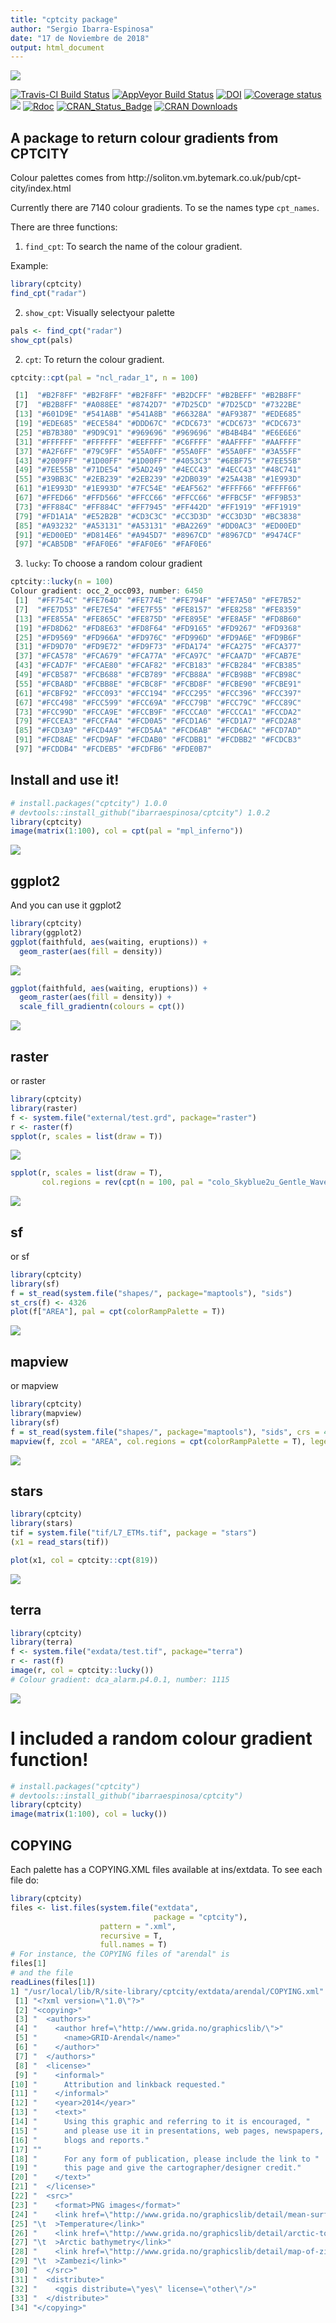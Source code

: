 ```yaml
---
title: "cptcity package"
author: "Sergio Ibarra-Espinosa"
date: "17 de Noviembre de 2018"
output: html_document
---
```


![](https://i.imgur.com/4v9WMQv.gif)

[![Travis-CI Build Status](https://travis-ci.org/ibarraespinosa/cptcity.svg?branch=master)](https://travis-ci.org/ibarraespinosa/cptcity)
[![AppVeyor Build Status](https://ci.appveyor.com/api/projects/status/github/ibarraespinosa/cptcity?branch=master&svg=true)](https://ci.apalettepveyor.com/project/ibarraespinosa/cptcity)
[![DOI](https://zenodo.org/badge/120517547.svg)](https://zenodo.org/badge/latestdoi/120517547)
[![Coverage status](https://codecov.io/gh/ibarraespinosa/cptcity/branch/master/graph/badge.svg)](https://codecov.io/github/ibarraespinosa/cptcity?branch=master)
[![](http://cranlogs.r-pkg.org/badges/cptcity)](http://cran.rstudio.com/web/packages/cptcity/index.html)
[![Rdoc](http://www.rdocumentation.org/badges/version/cptcity)](http://www.rdocumentation.org/packages/cptcity)
[![CRAN_Status_Badge](http://www.r-pkg.org/badges/version/cptcity)](http://cran.r-project.org/web/packages/cptcity) 
[![CRAN Downloads](http://cranlogs.r-pkg.org/badges/grand-total/cptcity?color=orange)](http://cran.r-project.org/package=cptcity)

## A package to return colour gradients from CPTCITY

Colour palettes comes from http://soliton.vm.bytemark.co.uk/pub/cpt-city/index.html

Currently there are 7140 colour gradients. To se the names type `cpt_names`.

There are three functions:

1) `find_cpt`: To search the name of the colour gradient.

Example:

```r
library(cptcity)
find_cpt("radar")

```


2) `show_cpt`: Visually selectyour palette


```r
pals <- find_cpt("radar")
show_cpt(pals)
```



2) `cpt`: To return the colour gradient.

```r
cptcity::cpt(pal = "ncl_radar_1", n = 100)

 [1]  "#B2F8FF" "#B2F8FF" "#B2F8FF" "#B2DCFF" "#B2BEFF" "#B2B8FF"
 [7]  "#B2B8FF" "#A088EE" "#8742D7" "#7D25CD" "#7D25CD" "#7322BE"
 [13] "#601D9E" "#541A8B" "#541A8B" "#66328A" "#AF9387" "#EDE685"
 [19] "#EDE685" "#ECE584" "#DDD67C" "#CDC673" "#CDC673" "#CDC673"
 [25] "#B7B380" "#9D9C91" "#969696" "#969696" "#B4B4B4" "#E6E6E6"
 [31] "#FFFFFF" "#FFFFFF" "#EEFFFF" "#C6FFFF" "#AAFFFF" "#AAFFFF"
 [37] "#A2F6FF" "#79C9FF" "#55A0FF" "#55A0FF" "#55A0FF" "#3A55FF"
 [43] "#2009FF" "#1D00FF" "#1D00FF" "#4053C3" "#6EBF75" "#7EE55B"
 [49] "#7EE55B" "#71DE54" "#5AD249" "#4ECC43" "#4ECC43" "#48C741"
 [55] "#39BB3C" "#2EB239" "#2EB239" "#2DB039" "#25A43B" "#1E993D"
 [61] "#1E993D" "#1E993D" "#7FC54E" "#EAF562" "#FFFF66" "#FFFF66"
 [67] "#FFED66" "#FFD566" "#FFCC66" "#FFCC66" "#FFBC5F" "#FF9B53"
 [73] "#FF884C" "#FF884C" "#FF7945" "#FF442D" "#FF1919" "#FF1919"
 [79] "#FD1A1A" "#E52B2B" "#CD3C3C" "#CC3D3D" "#CC3D3D" "#BC3838"
 [85] "#A93232" "#A53131" "#A53131" "#BA2269" "#DD0AC3" "#ED00ED"
 [91] "#ED00ED" "#D814E6" "#A945D7" "#8967CD" "#8967CD" "#9474CF"
 [97] "#CAB5DB" "#FAF0E6" "#FAF0E6" "#FAF0E6"
```

3) `lucky`: To choose a random colour gradient

```r
cptcity::lucky(n = 100)
Colour gradient: occ_2_occ093, number: 6450
 [1]  "#FF754C" "#FE764D" "#FE774E" "#FE794F" "#FE7A50" "#FE7B52"
 [7]  "#FE7D53" "#FE7E54" "#FE7F55" "#FE8157" "#FE8258" "#FE8359"
 [13] "#FE855A" "#FE865C" "#FE875D" "#FE895E" "#FE8A5F" "#FD8B60"
 [19] "#FD8D62" "#FD8E63" "#FD8F64" "#FD9165" "#FD9267" "#FD9368"
 [25] "#FD9569" "#FD966A" "#FD976C" "#FD996D" "#FD9A6E" "#FD9B6F"
 [31] "#FD9D70" "#FD9E72" "#FD9F73" "#FDA174" "#FCA275" "#FCA377"
 [37] "#FCA578" "#FCA679" "#FCA77A" "#FCA97C" "#FCAA7D" "#FCAB7E"
 [43] "#FCAD7F" "#FCAE80" "#FCAF82" "#FCB183" "#FCB284" "#FCB385"
 [49] "#FCB587" "#FCB688" "#FCB789" "#FCB88A" "#FCB98B" "#FCB98C"
 [55] "#FCBA8D" "#FCBB8E" "#FCBC8F" "#FCBD8F" "#FCBE90" "#FCBE91"
 [61] "#FCBF92" "#FCC093" "#FCC194" "#FCC295" "#FCC396" "#FCC397"
 [67] "#FCC498" "#FCC599" "#FCC69A" "#FCC79B" "#FCC79C" "#FCC89C"
 [73] "#FCC99D" "#FCCA9E" "#FCCB9F" "#FCCCA0" "#FCCCA1" "#FCCDA2"
 [79] "#FCCEA3" "#FCCFA4" "#FCD0A5" "#FCD1A6" "#FCD1A7" "#FCD2A8"
 [85] "#FCD3A9" "#FCD4A9" "#FCD5AA" "#FCD6AB" "#FCD6AC" "#FCD7AD"
 [91] "#FCD8AE" "#FCD9AF" "#FCDAB0" "#FCDBB1" "#FCDBB2" "#FCDCB3"
 [97] "#FCDDB4" "#FCDEB5" "#FCDFB6" "#FDE0B7"
```

## Install and use it!

```r
# install.packages("cptcity") 1.0.0
# devtools::install_github("ibarraespinosa/cptcity") 1.0.2
library(cptcity)
image(matrix(1:100), col = cpt(pal = "mpl_inferno"))
```

![](https://camo.githubusercontent.com/59d35f37ea4f3fcacf78273a78ad503419d3c7a1/68747470733a2f2f692e696d6775722e636f6d2f435763775856612e706e67)

## ggplot2

And you can use it ggplot2
```r
library(cptcity)
library(ggplot2)
ggplot(faithfuld, aes(waiting, eruptions)) +
  geom_raster(aes(fill = density))
```

![](https://camo.githubusercontent.com/4417a85826aab5f7f7153c383d04066dde56bdf2/68747470733a2f2f692e696d6775722e636f6d2f55736f30477a6d2e706e67)


```r
ggplot(faithfuld, aes(waiting, eruptions)) +
  geom_raster(aes(fill = density)) +
  scale_fill_gradientn(colours = cpt())

```

![](https://camo.githubusercontent.com/c0c0377793982e77db2a30efd7383a25c9e10070/68747470733a2f2f692e696d6775722e636f6d2f566766554f304f2e706e67)

## raster

or raster

```r
library(cptcity)
library(raster)
f <- system.file("external/test.grd", package="raster")
r <- raster(f)
spplot(r, scales = list(draw = T))
```


![](https://camo.githubusercontent.com/ab1bb9975e45ee172d1163b87d914127d718c74d/68747470733a2f2f692e696d6775722e636f6d2f4f6c78376950442e706e67)

```r
spplot(r, scales = list(draw = T),
       col.regions = rev(cpt(n = 100, pal = "colo_Skyblue2u_Gentle_Waves")))
```


![](https://camo.githubusercontent.com/d4364a2df8a6df47ce196de9f7c49d3e6fff91b3/68747470733a2f2f692e696d6775722e636f6d2f566a494a6e62792e706e67)


## sf

or sf
```r
library(cptcity)
library(sf)
f = st_read(system.file("shapes/", package="maptools"), "sids")
st_crs(f) <- 4326
plot(f["AREA"], pal = cpt(colorRampPalette = T))
```

![](https://camo.githubusercontent.com/6440b0882e7c6f000f50b976e4861ce918da65a4/68747470733a2f2f692e696d6775722e636f6d2f654872627652582e706e67)


## mapview

or mapview


```r
library(cptcity)
library(mapview)
library(sf)
f = st_read(system.file("shapes/", package="maptools"), "sids", crs = 4326)
mapview(f, zcol = "AREA", col.regions = cpt(colorRampPalette = T), legend = T)
```
![](https://camo.githubusercontent.com/a56248d08ddf653a62ee23ea8855cc24e77a2c69/68747470733a2f2f692e696d6775722e636f6d2f78664f6265626e2e706e67)


## stars


```r
library(cptcity)
library(stars)
tif = system.file("tif/L7_ETMs.tif", package = "stars")
(x1 = read_stars(tif))

plot(x1, col = cptcity::cpt(819))
```
![](https://user-images.githubusercontent.com/27447280/53952592-1ccb2880-410c-11e9-8d2e-a0b85a4ae3d3.png)


## terra


```r
library(cptcity)
library(terra)
f <- system.file("exdata/test.tif", package="terra")
r <- rast(f)
image(r, col = cptcity::lucky())
# Colour gradient: dca_alarm.p4.0.1, number: 1115 
```
![](https://user-images.githubusercontent.com/27447280/53952837-e2ae5680-410c-11e9-8783-60d7600aa771.png)


# **I included a random colour gradient function!**

```r
# install.packages("cptcity")
# devtools::install_github("ibarraespinosa/cptcity")
library(cptcity)
image(matrix(1:100), col = lucky())
```

## COPYING

Each palette has a COPYING.XML files available at ins/extdata. To see each file do:

```r
library(cptcity)
files <- list.files(system.file("extdata",
                                package = "cptcity"),
                    pattern = ".xml",
                    recursive = T,
                    full.names = T)
# For instance, the COPYING files of "arendal" is
files[1]
# and the file
readLines(files[1])
1] "/usr/local/lib/R/site-library/cptcity/extdata/arendal/COPYING.xml"
 [1] "<?xml version=\"1.0\"?>"                                                                        
 [2] "<copying>"                                                                                      
 [3] "  <authors>"                                                                                    
 [4] "    <author href=\"http://www.grida.no/graphicslib/\">"                                         
 [5] "      <name>GRID-Arendal</name>"                                                                
 [6] "    </author>"                                                                                  
 [7] "  </authors>"                                                                                   
 [8] "  <license>"                                                                                    
 [9] "    <informal>"                                                                                 
[10] "      Attribution and linkback requested."                                                      
[11] "    </informal>"                                                                                
[12] "    <year>2014</year>"                                                                          
[13] "    <text>"                                                                                     
[14] "      Using this graphic and referring to it is encouraged, "                                   
[15] "      and please use it in presentations, web pages, newspapers, "                              
[16] "      blogs and reports."                                                                       
[17] ""                                                                                               
[18] "      For any form of publication, please include the link to "                                 
[19] "      this page and give the cartographer/designer credit."                                     
[20] "    </text>"                                                                                    
[21] "  </license>"                                                                                   
[22] "  <src>"                                                                                        
[23] "    <format>PNG images</format>"                                                                
[24] "    <link href=\"http://www.grida.no/graphicslib/detail/mean-surface-temperature_c7e4\""        
[25] "\t  >Temperature</link>"                                                                        
[26] "    <link href=\"http://www.grida.no/graphicslib/detail/arctic-topography-and-bathymetry_5645\""
[27] "\t  >Arctic bathymetry</link>"                                                                  
[28] "    <link href=\"http://www.grida.no/graphicslib/detail/map-of-zimbabwe_36a5\""                 
[29] "\t  >Zambezi</link>"                                                                            
[30] "  </src>"                                                                                       
[31] "  <distribute>"                                                                                 
[32] "    <qgis distribute=\"yes\" license=\"other\"/>"                                               
[33] "  </distribute>"                                                                                
[34] "</copying>"  

```

